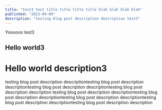 ```yaml
---
title: "test3 test title title title title blah blah blah blah"
published: "2023-09-09"
description: "testing blog post description description test3"
---
```


Yoooooo test3 

## Hello world3

# Hello world description3

testing blog post description descriptiontesting blog post description descriptiontesting blog post description descriptiontesting blog post description description testing blog post description descriptiontesting blog post description descriptiontesting blog post description descriptiontesting blog post description descriptiontesting blog post description description